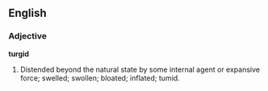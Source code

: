 ==English==

===Adjective===

'''turgid'''

#Distended beyond the natural state by some internal agent or expansive force; swelled; swollen; bloated; inflated; tumid.